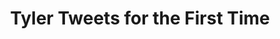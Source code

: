 ---
id: tyler-tweets
title: Tyler Tweets for the First Time
description: PLACEHOLDER
keywords:
  - trench
---